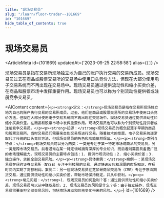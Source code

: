 ```yaml
---
title: "现场交易员"
slug: "/learn/floor-trader--101669"
id: "101669"
hide_table_of_contents: true
---
```



# 现场交易员

<ArticleMeta id={101669} updatedAt={'2023-09-25 22:58:58'} alias={`[]`} />
<div className='border-solid border-b border-t-0 my-4 border-[var(--ifm-color-gray-300)]' />

现场交易员是指在交易所现场独立地为自己的账户执行交易的交易所成员。现场交易员过去在商品或股票交易所的交易场中使用口头竞价方法，但现在大部分使用电子交易系统而不再出现在交易场中。现场交易员通过提供流动性和缩小买卖价差，在商品和股票市场中发挥重要作用。现场交易员也可以称为个别流动性提供者或注册竞争交易员。

<AIContent content={`<p><strong>定义：</strong>现场交易员是指在交易所现场独立地为自己的账户执行交易的交易所成员。过去，他们在商品或股票交易所的交易场中使用口头竞价方法，但现在大部分使用电子交易系统而不再出现在交易场中。现场交易员通过提供流动性和缩小买卖价差，在商品和股票市场中发挥重要作用。现场交易员也可以称为个别流动性提供者或注册竞争交易员。</p><p><strong>起源：</strong>现场交易员的概念起源于早期的商品和股票交易所，当时交易员们需要亲自到交易场进行交易。随着技术的发展，电子交易系统逐渐取代了传统的口头竞价方法，但现场交易员的角色和功能依然保留。</p><p><strong>类别与特点：</strong>现场交易员可以分为两类：一类是专注于某一特定市场或商品的交易员，另一类是跨市场交易员。前者通常在某一特定领域拥有深厚的专业知识，而后者则需要具备更广泛的市场理解能力。现场交易员的主要特点包括：1. 提供市场流动性；2. 缩小买卖价差；3. 独立操作，承担全部交易风险。</p><p><strong>具体案例：</strong>案例一：某现场交易员在纽约证券交易所（NYSE）专注于科技股的交易，通过快速反应和深厚的市场知识，在短时间内实现了高额利润。案例二：另一位现场交易员在芝加哥商品交易所（CME）专注于原油期货交易，通过提供流动性和缩小买卖价差，帮助市场保持稳定，并从中获利。</p><p><strong>常见问题：</strong>1. 现场交易员如何盈利？答：通过提供流动性和缩小买卖价差，现场交易员可以从中赚取差价。2. 现场交易员的风险是什么？答：由于独立操作，现场交易员需要承担全部交易风险，包括市场波动和价格变化带来的风险。</p>`} id={101669} />
